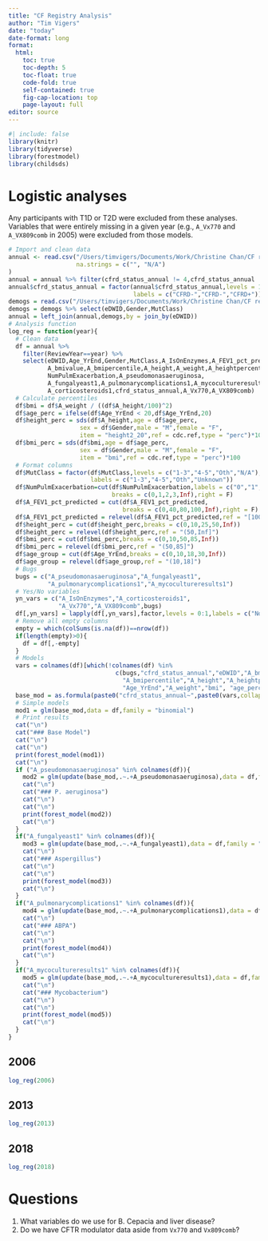 ```yaml
---
title: "CF Registry Analysis"
author: "Tim Vigers"
date: "today"
date-format: long
format:
  html:
    toc: true
    toc-depth: 5
    toc-float: true
    code-fold: true
    self-contained: true
    fig-cap-location: top
    page-layout: full
editor: source
---
```


```r
#| include: false
library(knitr)
library(tidyverse)
library(forestmodel)
library(childsds)
```

# Logistic analyses

Any participants with T1D or T2D were excluded from these analyses. Variables that were entirely missing in a given year (e.g., `A_Vx770` and `A_VX809comb` in 2005) were excluded from those models.

```r
# Import and clean data
annual <- read.csv("/Users/timvigers/Documents/Work/Christine Chan/CF registry data/CFF19_Annualized_Del1.csv",
                   na.strings = c("", "N/A")
)
annual = annual %>% filter(cfrd_status_annual != 4,cfrd_status_annual != 5)
annual$cfrd_status_annual = factor(annual$cfrd_status_annual,levels = 1:3,
                                   labels = c("CFRD-","CFRD-","CFRD+"))
demogs = read.csv("/Users/timvigers/Documents/Work/Christine Chan/CF registry data/CFF19_DemogCFDiag_Del1.csv")
demogs = demogs %>% select(eDWID,Gender,MutClass)
annual = left_join(annual,demogs,by = join_by(eDWID))
# Analysis function
log_reg = function(year){
  # Clean data
  df = annual %>% 
    filter(ReviewYear==year) %>%
    select(eDWID,Age_YrEnd,Gender,MutClass,A_IsOnEnzymes,A_FEV1_pct_predicted,
           A_bmivalue,A_bmipercentile,A_height,A_weight,A_heightpercentile,
           NumPulmExacerbation,A_pseudomonasaeruginosa,
           A_fungalyeast1,A_pulmonarycomplications1,A_mycocultureresults1,
           A_corticosteroids1,cfrd_status_annual,A_Vx770,A_VX809comb)
  # Calculate percentiles
  df$bmi = df$A_weight / ((df$A_height/100)^2)
  df$age_perc = ifelse(df$Age_YrEnd < 20,df$Age_YrEnd,20)
  df$height_perc = sds(df$A_height,age = df$age_perc,
                    sex = df$Gender,male = "M",female = "F",
                    item = "height2_20",ref = cdc.ref,type = "perc")*100
  df$bmi_perc = sds(df$bmi,age = df$age_perc,
                    sex = df$Gender,male = "M",female = "F",
                    item = "bmi",ref = cdc.ref,type = "perc")*100
  # Format columns
  df$MutClass = factor(df$MutClass,levels = c("1-3","4-5","Oth","N/A"),
                       labels = c("1-3","4-5","Oth","Unknown"))
  df$NumPulmExacerbation=cut(df$NumPulmExacerbation,labels = c("0","1","2",">=3"),
                             breaks = c(0,1,2,3,Inf),right = F)
  df$A_FEV1_pct_predicted = cut(df$A_FEV1_pct_predicted,
                                breaks = c(0,40,80,100,Inf),right = F)
  df$A_FEV1_pct_predicted = relevel(df$A_FEV1_pct_predicted,ref = "[100,Inf)")
  df$height_perc = cut(df$height_perc,breaks = c(0,10,25,50,Inf))
  df$height_perc = relevel(df$height_perc,ref = "(50,Inf]")
  df$bmi_perc = cut(df$bmi_perc,breaks = c(0,10,50,85,Inf))
  df$bmi_perc = relevel(df$bmi_perc,ref = "(50,85]")
  df$age_group = cut(df$Age_YrEnd,breaks = c(0,10,18,30,Inf))
  df$age_group = relevel(df$age_group,ref = "(10,18]")
  # Bugs
  bugs = c("A_pseudomonasaeruginosa","A_fungalyeast1",
           "A_pulmonarycomplications1","A_mycocultureresults1")
  # Yes/No variables
  yn_vars = c("A_IsOnEnzymes","A_corticosteroids1",
              "A_Vx770","A_VX809comb",bugs)
  df[,yn_vars] = lapply(df[,yn_vars],factor,levels = 0:1,labels = c("No","Yes"))
  # Remove all empty columns
  empty = which(colSums(is.na(df))==nrow(df))
  if(length(empty)>0){
    df = df[,-empty]
  }
  # Models
  vars = colnames(df)[which(!colnames(df) %in% 
                              c(bugs,"cfrd_status_annual","eDWID","A_bmivalue",
                                "A_bmipercentile","A_height","A_heightpercentile",
                                "Age_YrEnd","A_weight","bmi", "age_perc"))]
  base_mod = as.formula(paste0("cfrd_status_annual~",paste0(vars,collapse = "+")))
  # Simple models
  mod1 = glm(base_mod,data = df,family = "binomial")
  # Print results
  cat("\n")
  cat("### Base Model")
  cat("\n")
  cat("\n")
  print(forest_model(mod1))
  cat("\n")
  if ("A_pseudomonasaeruginosa" %in% colnames(df)){
    mod2 = glm(update(base_mod,.~.+A_pseudomonasaeruginosa),data = df,family = "binomial")
    cat("\n")
    cat("### P. aeruginosa")
    cat("\n")
    cat("\n")
    print(forest_model(mod2))
    cat("\n")
  }
  if("A_fungalyeast1" %in% colnames(df)){
    mod3 = glm(update(base_mod,.~.+A_fungalyeast1),data = df,family = "binomial")
    cat("\n")
    cat("### Aspergillus")
    cat("\n")
    cat("\n")
    print(forest_model(mod3))
    cat("\n")
  }
  if("A_pulmonarycomplications1" %in% colnames(df)){
    mod4 = glm(update(base_mod,.~.+A_pulmonarycomplications1),data = df,family = "binomial")
    cat("\n")
    cat("### ABPA")
    cat("\n")
    cat("\n")
    print(forest_model(mod4))
    cat("\n")
  }
  if("A_mycocultureresults1" %in% colnames(df)){
    mod5 = glm(update(base_mod,.~.+A_mycocultureresults1),data = df,family = "binomial")
    cat("\n")
    cat("### Mycobacterium")
    cat("\n")
    cat("\n")
    print(forest_model(mod5))
    cat("\n")
  }
}
```

## 2006

```r
log_reg(2006)
```

## 2013

```r
log_reg(2013)
```

## 2018

```r
log_reg(2018)
```

# Questions

1. What variables do we use for B. Cepacia and liver disease?
2. Do we have CFTR modulator data aside from `Vx770` and `Vx809comb`?
